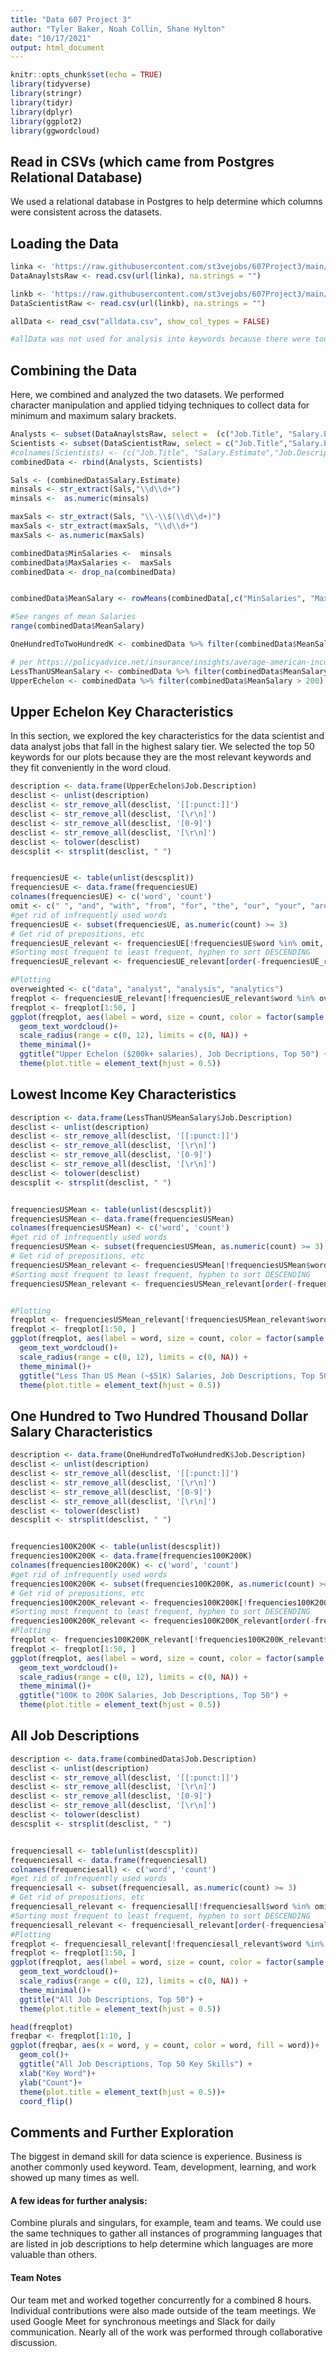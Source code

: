 ```yaml
---
title: "Data 607 Project 3"
author: "Tyler Baker, Noah Collin, Shane Hylton"
date: "10/17/2021"
output: html_document
---
```


```r
knitr::opts_chunk$set(echo = TRUE)
library(tidyverse)
library(stringr)
library(tidyr)
library(dplyr)
library(ggplot2)
library(ggwordcloud)
```

## Read in CSVs (which came from Postgres Relational Database)
We used a relational database in Postgres to help determine which columns were consistent across the datasets. 


## Loading the Data

```r
linka <- 'https://raw.githubusercontent.com/st3vejobs/607Project3/main/DataAnalyst.csv'
DataAnaylstsRaw <- read.csv(url(linka), na.strings = "")

linkb <- 'https://raw.githubusercontent.com/st3vejobs/607Project3/main/DataScientist.csv'
DataScientistRaw <- read.csv(url(linkb), na.strings = "")

```

```r
allData <- read_csv("alldata.csv", show_col_types = FALSE)

#allData was not used for analysis into keywords because there were too few columns that could relate back to the first two datasets. 
```

## Combining the Data
Here, we combined and analyzed the two datasets. We performed character manipulation and applied tidying techniques to collect data for minimum and maximum salary brackets. 

```r
Analysts <- subset(DataAnaylstsRaw, select =  (c("Job.Title", "Salary.Estimate","Job.Description")) )
Scientists <- subset(DataScientistRaw, select = c("Job.Title","Salary.Estimate","Job.Description"))
#colnames(Scientists) <- (c("Job.Title", "Salary.Estimate","Job.Description"))
combinedData <- rbind(Analysts, Scientists)
```

```r
Sals <- (combinedData$Salary.Estimate)
minsals <- str_extract(Sals,"\\d\\d+")
minsals <-  as.numeric(minsals)

maxSals <- str_extract(Sals, "\\-\\$(\\d\\d+)")
maxSals <- str_extract(maxSals, "\\d\\d+") 
maxSals <- as.numeric(maxSals)

combinedData$MinSalaries <-  minsals
combinedData$MaxSalaries <-  maxSals
combinedData <- drop_na(combinedData)


combinedData$MeanSalary <- rowMeans(combinedData[,c("MinSalaries", "MaxSalaries")], na.rm = TRUE)

#See ranges of mean Salaries
range(combinedData$MeanSalary)
```
```r
OneHundredToTwoHundredK <- combinedData %>% filter(combinedData$MeanSalary>=100 & combinedData$MeanSalary<=200)

# per https://policyadvice.net/insurance/insights/average-american-income/
LessThanUSMeanSalary <- combinedData %>% filter(combinedData$MeanSalary < 51.9)
UpperEchelon <- combinedData %>% filter(combinedData$MeanSalary > 200)
```


## Upper Echelon Key Characteristics
In this section, we explored the key characteristics for the data scientist and data analyst jobs that fall in the highest salary tier. We selected the top 50 keywords for our plots because they are the most relevant keywords and they fit conveniently in the word cloud. 

```r

description <- data.frame(UpperEchelon$Job.Description)
desclist <- unlist(description)
desclist <- str_remove_all(desclist, '[[:punct:]]')
desclist <- str_remove_all(desclist, '[\r\n]')
desclist <- str_remove_all(desclist, '[0-9]')
desclist <- str_remove_all(desclist, '[\r\n]')
desclist <- tolower(desclist)
descsplit <- strsplit(desclist, " ")


frequenciesUE <- table(unlist(descsplit))
frequenciesUE <- data.frame(frequenciesUE)
colnames(frequenciesUE) <- c('word', 'count')
omit <- c(" ", "and", "with", "from", "for", "the", "our", "your", "are", "will", "with", "that", "other", "all", "have", "to", "of", "", "this", "you", "a", "in", "is", "or", "as", "on", "be", "we", "by", "at", "an", "their", "us", "it", "can", "who", "such", "through", "into", "including", "one", "two", "three", "four", "five", "six", "not")
#get rid of infrequently used words
frequenciesUE <- subset(frequenciesUE, as.numeric(count) >= 3)
# Get rid of prepositions, etc
frequenciesUE_relevant <- frequenciesUE[!frequenciesUE$word %in% omit, ]
#Sorting most frequent to least frequent, hyphen to sort DESCENDING
frequenciesUE_relevant <- frequenciesUE_relevant[order(-frequenciesUE_relevant$count), ]

#Plotting
overweighted <- c("data", "analyst", "analysis", "analytics")
freqplot <- frequenciesUE_relevant[!frequenciesUE_relevant$word %in% overweighted, ]
freqplot <- freqplot[1:50, ]
ggplot(freqplot, aes(label = word, size = count, color = factor(sample.int(8, nrow(freqplot), replace = TRUE))))+
  geom_text_wordcloud()+
  scale_radius(range = c(0, 12), limits = c(0, NA)) +
  theme_minimal()+
  ggtitle("Upper Echelon ($200k+ salaries), Job Decriptions, Top 50") +
  theme(plot.title = element_text(hjust = 0.5))
```



## Lowest Income Key Characteristics

```r

description <- data.frame(LessThanUSMeanSalary$Job.Description)
desclist <- unlist(description)
desclist <- str_remove_all(desclist, '[[:punct:]]')
desclist <- str_remove_all(desclist, '[\r\n]')
desclist <- str_remove_all(desclist, '[0-9]')
desclist <- str_remove_all(desclist, '[\r\n]')
desclist <- tolower(desclist)
descsplit <- strsplit(desclist, " ")


frequenciesUSMean <- table(unlist(descsplit))
frequenciesUSMean <- data.frame(frequenciesUSMean)
colnames(frequenciesUSMean) <- c('word', 'count')
#get rid of infrequently used words
frequenciesUSMean <- subset(frequenciesUSMean, as.numeric(count) >= 3)
# Get rid of prepositions, etc
frequenciesUSMean_relevant <- frequenciesUSMean[!frequenciesUSMean$word %in% omit, ]
#Sorting most frequent to least frequent, hyphen to sort DESCENDING
frequenciesUSMean_relevant <- frequenciesUSMean_relevant[order(-frequenciesUSMean_relevant$count), ]


#Plotting
freqplot <- frequenciesUSMean_relevant[!frequenciesUSMean_relevant$word %in% overweighted, ]
freqplot <- freqplot[1:50, ]
ggplot(freqplot, aes(label = word, size = count, color = factor(sample.int(8, nrow(freqplot), replace = TRUE))))+
  geom_text_wordcloud()+
  scale_radius(range = c(0, 12), limits = c(0, NA)) +
  theme_minimal()+
  ggtitle("Less Than US Mean (~$51K) Salaries, Job Descriptions, Top 50") +
  theme(plot.title = element_text(hjust = 0.5))
```



## One Hundred to Two Hundred Thousand Dollar Salary Characteristics

```r

description <- data.frame(OneHundredToTwoHundredK$Job.Description)
desclist <- unlist(description)
desclist <- str_remove_all(desclist, '[[:punct:]]')
desclist <- str_remove_all(desclist, '[\r\n]')
desclist <- str_remove_all(desclist, '[0-9]')
desclist <- str_remove_all(desclist, '[\r\n]')
desclist <- tolower(desclist)
descsplit <- strsplit(desclist, " ")


frequencies100K200K <- table(unlist(descsplit))
frequencies100K200K <- data.frame(frequencies100K200K)
colnames(frequencies100K200K) <- c('word', 'count')
#get rid of infrequently used words
frequencies100K200K <- subset(frequencies100K200K, as.numeric(count) >= 3)
# Get rid of prepositions, etc
frequencies100K200K_relevant <- frequencies100K200K[!frequencies100K200K$word %in% omit, ]
#Sorting most frequent to least frequent, hyphen to sort DESCENDING
frequencies100K200K_relevant <- frequencies100K200K_relevant[order(-frequencies100K200K_relevant$count), ]
#Plotting
freqplot <- frequencies100K200K_relevant[!frequencies100K200K_relevant$word %in% overweighted, ]
freqplot <- freqplot[1:50, ]
ggplot(freqplot, aes(label = word, size = count, color = factor(sample.int(8, nrow(freqplot), replace = TRUE))))+
  geom_text_wordcloud()+
  scale_radius(range = c(0, 12), limits = c(0, NA)) +
  theme_minimal()+
  ggtitle("100K to 200K Salaries, Job Descriptions, Top 50") +
  theme(plot.title = element_text(hjust = 0.5))
```


## All Job Descriptions

```r

description <- data.frame(combinedData$Job.Description)
desclist <- unlist(description)
desclist <- str_remove_all(desclist, '[[:punct:]]')
desclist <- str_remove_all(desclist, '[\r\n]')
desclist <- str_remove_all(desclist, '[0-9]')
desclist <- str_remove_all(desclist, '[\r\n]')
desclist <- tolower(desclist)
descsplit <- strsplit(desclist, " ")


frequenciesall <- table(unlist(descsplit))
frequenciesall <- data.frame(frequenciesall)
colnames(frequenciesall) <- c('word', 'count')
#get rid of infrequently used words
frequenciesall <- subset(frequenciesall, as.numeric(count) >= 3)
# Get rid of prepositions, etc
frequenciesall_relevant <- frequenciesall[!frequenciesall$word %in% omit, ]
#Sorting most frequent to least frequent, hyphen to sort DESCENDING
frequenciesall_relevant <- frequenciesall_relevant[order(-frequenciesall_relevant$count), ]
#Plotting
freqplot <- frequenciesall_relevant[!frequenciesall_relevant$word %in% overweighted, ]
freqplot <- freqplot[1:50, ]
ggplot(freqplot, aes(label = word, size = count, color = factor(sample.int(8, nrow(freqplot), replace = TRUE))))+
  geom_text_wordcloud()+
  scale_radius(range = c(0, 12), limits = c(0, NA)) +
  theme_minimal()+
  ggtitle("All Job Descriptions, Top 50") +
  theme(plot.title = element_text(hjust = 0.5))

head(freqplot)
freqbar <- freqplot[1:10, ]
ggplot(freqbar, aes(x = word, y = count, color = word, fill = word))+
  geom_col()+
  ggtitle("All Job Descriptions, Top 50 Key Skills") +
  xlab("Key Word")+
  ylab("Count")+
  theme(plot.title = element_text(hjust = 0.5))+
  coord_flip()
```


## Comments and Further Exploration

The biggest in demand skill for data science is experience. Business is another commonly used keyword. Team, development, learning, and work showed up many times as well. 


#### A few ideas for further analysis:
Combine plurals and singulars, for example, team and teams. 
We could use the same techniques to gather all instances of programming languages that are listed in job descriptions to help determine which languages are more valuable than others. 

#### Team Notes
Our team met and worked together concurrently for a combined 8 hours. Individual contributions were also made outside of the team meetings. We used Google Meet for synchronous meetings and Slack for daily communication. Nearly all of the work was performed through collaborative discussion.








